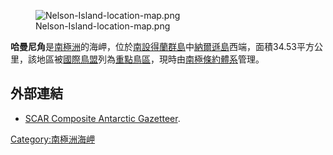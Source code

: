 [[Image:Nelson-Island-location-map.png|thumb]]

'''哈曼尼角'''是[[南極洲|南極洲]]的海岬，位於[[南設得蘭群島|南設得蘭群島]]中[[納爾遜島|納爾遜島]]西端，面積34.53平方公里，該地區被[[國際鳥盟|國際鳥盟]]列為[[重點鳥區|重點鳥區]]，現時由[[南極條約體系|南極條約體系]]管理。

==外部連結==
* [http://data.aad.gov.au/aadc/gaz/scar/ SCAR Composite Antarctic Gazetteer]{{WebCite|url=https://www.webcitation.org/5ug2CfC7m?url=http://data.aad.gov.au/aadc/gaz/scar/ |date=20101202140255 |dateformat=iso }}.

{{Coord|62|18|22|S|59|14|36|W|display=title}}

{{Antarctica-geo-stub}}
[[Category:南極洲海岬|Category:南極洲海岬]]